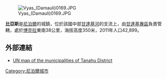 [[Image:Vyas_(Damauli)0169.JPG|right]]

'''比亞斯'''是[[尼泊爾|尼泊爾]]的城鎮，位於該國中部[[甘達基河|甘達基河]]的支流上，由[[甘達基專區|甘達基專區]]負責管轄，處於[[博克拉|博克拉]]東南38公里，海拔高度350米，2011年人口42,899。

==外部連結==
*[http://www.un.org.np/maps/district-maps/western/Tanahu.pdf UN map of the municipalities of Tanahu District] {{Wayback|url=http://www.un.org.np/maps/district-maps/western/Tanahu.pdf |date=20160910214321 }}

{{Nepal-geo-stub}}
[[Category:尼泊爾城市|Category:尼泊爾城市]]